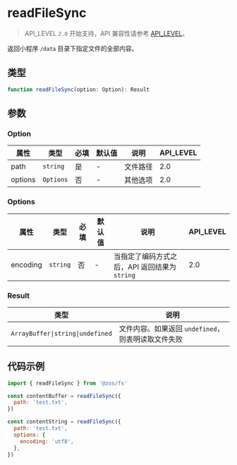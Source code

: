 # readFileSync

> API_LEVEL `2.0` 开始支持，API 兼容性请参考 [API_LEVEL](../../../../guides/framework/device/compatibility.md)。

返回小程序 `/data` 目录下指定文件的全部内容。

## 类型

```ts
function readFileSync(option: Option): Result
```

## 参数

### Option

| 属性    | 类型                 | 必填 | 默认值 | 说明     | API_LEVEL |
| ------- | -------------------- | ---- | ------ | -------- | --------- |
| path    | <code>string</code>  | 是   | -      | 文件路径 | 2.0       |
| options | <code>Options</code> | 否   | -      | 其他选项 | 2.0       |

### Options

| 属性     | 类型                | 必填 | 默认值 | 说明                                          | API_LEVEL |
| -------- | ------------------- | ---- | ------ | --------------------------------------------- | --------- |
| encoding | <code>string</code> | 否   | -      | 当指定了编码方式之后，API 返回结果为 `string` | 2.0       |

### Result

| 类型                                                | 说明                                               |
| --------------------------------------------------- | -------------------------------------------------- |
| <code>ArrayBuffer&#124;string&#124;undefined</code> | 文件内容。如果返回 `undefined`，则表明读取文件失败 |

## 代码示例

```js
import { readFileSync } from '@zos/fs'

const contentBuffer = readFileSync({
  path: 'test.txt',
})

const contentString = readFileSync({
  path: 'test.txt',
  options: {
    encoding: 'utf8',
  },
})
```
